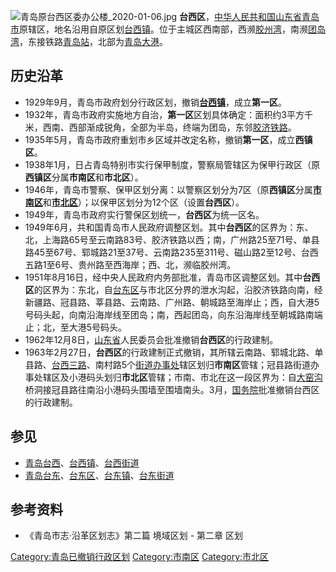 {{coord|36|03|40|N|120|17|50|E|display=title}}
[[File:青岛原台西区委办公楼_2020-01-06.jpg|thumb]]
'''台西区'''，[[中华人民共和国|中华人民共和国]][[山东省|山东省]][[青岛市|青岛市]]原辖区，地名沿用自原区划[[台西镇|台西镇]]。位于主城区西南部，西濒[[胶州湾|胶州湾]]，南濒[[团岛湾|团岛湾]]，东接铁路[[青岛站|青岛站]]，北部为[[青岛大港|青岛大港]]。

==历史沿革==
*1929年9月，青岛市政府划分行政区划，撤销'''[[台西镇|台西镇]]'''，成立'''第一区'''。
*1932年，青岛市政府实施地方自治，'''第一区'''区划具体确定：面积约3平方千米，西南、西部渐成锐角，全部为半岛，终端为团岛，东邻[[胶济铁路|胶济铁路]]。
*1935年5月，青岛市政府重划市乡区域并改定名称，撤销'''第一区'''，成立'''西镇区'''。
*1938年1月，日占青岛特别市实行保甲制度，警察局管辖区为保甲行政区（原'''西镇区'''分属'''市南区'''和'''市北区'''）。
*1946年，青岛市警察、保甲区划分离：以警察区划分为7区（原'''西镇区'''分属'''[[市南区|市南区]]'''和'''[[市北区|市北区]]'''）；以保甲区划分为12个区（设置'''台西区'''）。
*1949年，青岛市政府实行警保区划统一，'''台西区'''为统一区名。
*1949年6月，共和国青岛市人民政府调整区划。其中'''台西区'''的区界为：东、北，上海路65号至云南路83号、胶济铁路以西；南，广州路25至71号、单县路45至67号、郓城路21至37号、云南路235至311号、磁山路2至12号、台西五路1至6号、贵州路至西海岸；西、北，濒临胶州湾。
*1951年8月16日，经中央人民政府内务部批准，青岛市区调整区划。其中'''台西区'''的区界为：东北，自[[台东区_(青岛市)|台东区]]与市北区分界的泄水沟起，沿胶济铁路向南，经新疆路、冠县路、莘县路、云南路、广州路、朝城路至海岸止；西，自大港5号码头起，向南沿海岸线至团岛；南，西起团岛，向东沿海岸线至朝城路南端止；北，至大港5号码头。
*1962年12月8日，[[山东省|山东省]]人民委员会批准撤销'''台西区'''的行政建制。
*1963年2月27日，'''台西区'''的行政建制正式撤销，其所辖云南路、郓城北路、单县路、[[台西三路|台西三路]]、南村路5个[[街道办事处|街道办事处]]辖区划归'''市南区'''管辖；冠县路街道办事处辖区及小港码头划归'''市北区'''管辖；市南、市北在这一段区界为：自[[大窑沟|大窑沟]]桥洞接冠县路往南沿小港码头围墙至围墙南头。3月，[[中华人民共和国国务院|国务院]]批准撤销台西区的行政建制。

{{NoteFoot}}

==参见==
*[[青岛台西|青岛台西]]、[[台西镇|台西镇]]、[[台西街道|台西街道]]
*[[青岛台东|青岛台东]]、[[台东区_(青岛市)|台东区]]、[[台东镇|台东镇]]、[[台东街道|台东街道]]

==参考资料==
{{RefFoot}}
*《青岛市志·沿革区划志》第二篇 境域区划 - 第二章 区划

{{中华民国青岛市行政区划}}
[[Category:青岛已撤销行政区划|Category:青岛已撤销行政区划]]
[[Category:市南区|Category:市南区]]
[[Category:市北区|Category:市北区]]